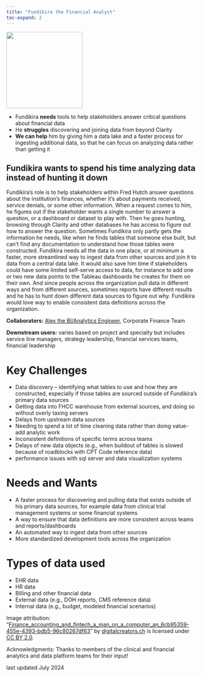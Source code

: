```yaml
---
title: "Fundikira the Financial Analyst"
toc-expand: 2
---
```


::: grid
::: {.g-col-12 .g-col-xl-3}
<img src="/img/fundikira.jpg" width="200" height="200"/>
:::

::: {.g-col-12 .g-col-xl-8}
-   Fundikira **needs** tools to help stakeholders answer critical questions about financial data
-   He **struggles** discovering and joining data from beyond Clarity
-   **We can help** him by giving him a data lake and a faster process for ingesting additional data, so that he can focus on analyzing data rather than getting it
:::
:::

::: lightblue-highlight
## Fundikira wants to spend his time analyzing data instead of hunting it down

Fundikira’s role is to help stakeholders within Fred Hutch answer questions about the institution’s finances, whether it’s about payments received, service denials, or some other information. When a request comes to him, he figures out if the stakeholder wants a single number to answer a question, or a dashboard or dataset to play with. Then he goes hunting, browsing through Clarity and other databases he has access to figure out how to answer the question. Sometimes Fundikira only partly gets the information he needs, like when he finds tables that someone else built, but can’t find any documentation to understand how those tables were constructed. Fundikira needs all the data in one place, or at minimum a faster, more streamlined way to ingest data from other sources and join it to data from a central data lake. It would also save him time if stakeholders could have some limited self-serve access to data, for instance to add one or two new data points to the Tableau dashboards he creates for them on their own. And since people across the organization pull data in different ways and from different sources, sometimes reports have different results and he has to hunt down different data sources to figure out why. Fundikira would love way to enable consistent data definitions across the organization.
:::

::: darkblue-highlight
**Collaborators:** [Alex the BI/Analytics Engineer](/family/cards/Alex-the-bi-analytics-engineer.html), Corporate Finance Team 

**Downstream users:** varies based on project and specialty but includes service line managers, strategy leadership, financial services teams, financial leadership

:::

# Key Challenges

-   Data discovery – identifying what tables to use and how they are constructed, especially if those tables are sourced outside of Fundikira's primary data sources
-   Getting data into FHCC warehouse from external sources, and doing so without overly taxing servers
-   Delays from upstream data sources
-   Needing to spend a lot of time cleaning data rather than doing value-add analytic work
-   Inconsistent definitions of specific terms across teams
-   Delays of new data objects (e.g., when buildout of tables is slowed because of roadblocks with CPT Code reference data)
-   performance issues with sql server and data visualization systems

# Needs and Wants

-   A faster process for discovering and pulling data that exists outside of his primary data sources, for example data from clinical trial management systems or some financial systems
-   A way to ensure that data definitions are more consistent across teams and reports/dashboards
-   An automated way to ingest data from other sources
-   More standardized development tools across the organization

# Types of data used

-   EHR data
-   HR data
-   Billing and other financial data
-   External data (e.g., DOH reports, CMS reference data)
-   Internal data (e.g., budget, modeled financial scenarios)

<div>

Image attribution: "[Finance_accounting_and_fintech_a_man_on_a_computer_an_6cb95359-455e-4393-bdb5-96c80267df63](https://www.flickr.com/photos/192194531@N08/52899049092)" by [digitalcreators.ch](https://www.flickr.com/photos/192194531@N08) is licensed under [CC BY 2.0](https://creativecommons.org/licenses/by/2.0/?ref=openverse).

</div>

<div>

Acknowledgments: Thanks to members of the clinical and financial analytics and data platform teams for their input!

</div>
<div>

last updated July 2024

</div>
